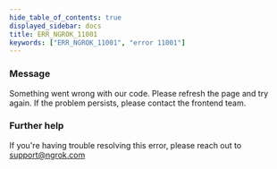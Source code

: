 ```yaml
---
hide_table_of_contents: true
displayed_sidebar: docs
title: ERR_NGROK_11001
keywords: ["ERR_NGROK_11001", "error 11001"]
---
```


### Message

Something went wrong with our code. Please refresh the page and try again. If the problem persists, please contact the frontend team.

### Further help

If you're having trouble resolving this error, please reach out to [support@ngrok.com](mailto:support@ngrok.com?subject=Help%20with%20ERR_NGROK_11001)

